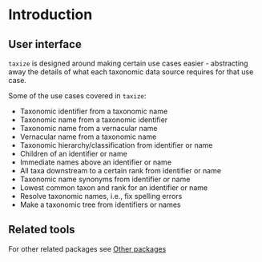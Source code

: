 # Introduction {#intro}

## User interface

`taxize` is designed around making certain use cases easier - abstracting away the details of what each taxonomic data source requires for that use case. 

Some of the use cases covered in `taxize`:

* Taxonomic identifier from a taxonomic name
* Taxonomic name from a taxonomic identifier
* Taxonomic name from a vernacular name
* Vernacular name from a taxonomic name
* Taxonomic hierarchy/classification from identifier or name
* Children of an identifier or name
* Immediate names above an identifier or name
* All taxa downstream to a certain rank from identifier or name
* Taxonomic name synonyms from identifier or name
* Lowest common taxon and rank for an identifier or name
* Resolve taxonomic names, i.e., fix spelling errors
* Make a taxonomic tree from identifiers or names

## Related tools

For other related packages see [Other packages](#other-packages)
